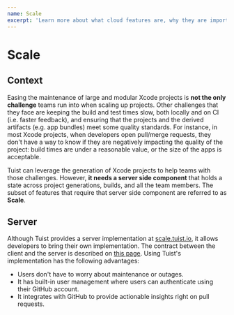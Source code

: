 ```yaml
---
name: Scale
excerpt: 'Learn more about what cloud features are, why they are important for scaling up projects, and why they need a server-side component that holds state across project generations, builds, and team mebers.'
---
```


# Scale

## Context

Easing the maintenance of large and modular Xcode projects is **not the only challenge** teams run into when scaling up projects.
Other challenges that they face are keeping the build and test times slow, both locally and on CI (i.e. faster feedback),
and ensuring that the projects and the derived artifacts (e.g. app bundles) meet some quality standards.
For instance,
in most Xcode projects,
when developers open pull/merge requests,
they don't have a way to know if they are negatively impacting the quality of the project:
build times are under a reasonable value, or
the size of the apps is acceptable.

Tuist can leverage the generation of Xcode projects to help teams with those challenges.
However,
**it needs a server side component** that holds a state across project generations, builds, and all the team members.
The subset of features that require that server side component are referred to as **Scale**.

## Server

Although Tuist provides a server implementation at [scale.tuist.io](https://scale.tuist.io),
it allows developers to bring their own implementation.
The contract between the client and the server is described on [this page](/docs/scale/contract/).
Using Tuist's implementation has the following advantages:

- Users don't have to worry about maintenance or outages.
- It has built-in user management where users can authenticate using their GitHub account.
- It integrates with GitHub to provide actionable insights right on pull requests.
